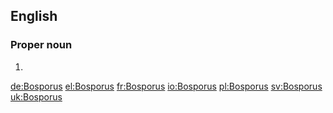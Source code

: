 ==English==

===Proper noun===
{{en-proper noun|head=the Bosporus}}

# {{alternative spelling of|Bosphorus|lang=en}}

[[de:Bosporus]]
[[el:Bosporus]]
[[fr:Bosporus]]
[[io:Bosporus]]
[[pl:Bosporus]]
[[sv:Bosporus]]
[[uk:Bosporus]]